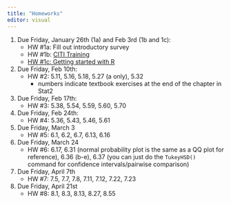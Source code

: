 ```yaml
---
title: "Homeworks"
editor: visual
---
```


1.  Due Friday, January 26th (1a) and Feb 3rd (1b and 1c):
    -   HW #1a: Fill out introductory survey
    -   HW #1b: [CITI Training](labs/Hw1_citi.pdf)
    -   [HW #1c: Getting started with R](intro_to_r.html)
2.  Due Friday, Feb 10th:
    -   HW #2: 5.11, 5.16, 5.18, 5.27 (a only), 5.32
        -   numbers indicate textbook exercises at the end of the chapter in Stat2
3.  Due Friday, Feb 17th:
    -   HW #3: 5.38, 5.54, 5.59, 5.60, 5.70
4.  Due Friday, Feb 24th:
    -   HW #4: 5.36, 5.43, 5.46, 5.61
5.  Due Friday, March 3
    -   HW #5: 6.1, 6.2, 6.7, 6.13, 6.16
6.  Due Friday, March 24
    -   HW #6: 6.17, 6.31 (normal probability plot is the same as a QQ plot for reference), 6.36 (b-e), 6.37 (you can just do the `TukeyHSD()` command for confidence intervals/pairwise comparison)
7.  Due Friday, April 7th
    -   HW #7: 7.5, 7.7, 7.8, 7.11, 7.12, 7.22, 7.23
8.  Due Friday, April 21st
    -   HW #8: 8.1, 8.3, 8.13, 8.27, 8.55
